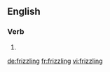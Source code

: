 ==English==

===Verb===
{{head|en}}

# {{present participle of|frizzle|lang=en}}

[[de:frizzling]]
[[fr:frizzling]]
[[vi:frizzling]]